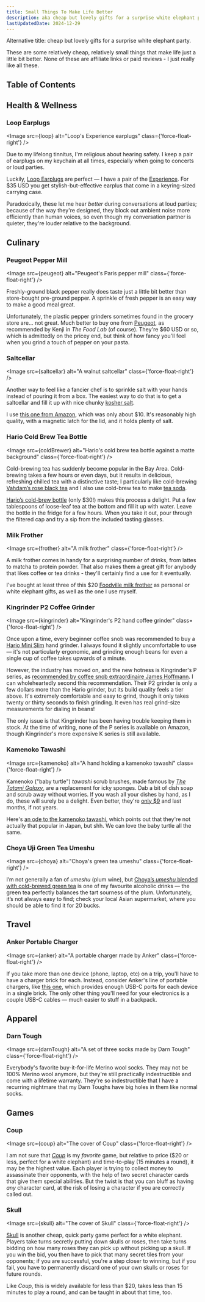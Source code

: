 ```yaml
---
title: Small Things To Make Life Better
description: aka cheap but lovely gifts for a surprise white elephant party
lastUpdatedDate: 2024-12-29
---
```



Alternative title: cheap but lovely gifts for a surprise white elephant party.

These are some relatively cheap, relatively small things that make life just a little bit better.
None of these are affiliate links or paid reviews - I just really like all these.

## Table of Contents

## Health & Wellness

### Loop Earplugs

<Image src={loop} alt="Loop's Experience earplugs" class={'force-float-right'} />

Due to my lifelong tinnitus, I'm religious about hearing safety.
I keep a pair of earplugs on my keychain at all times, especially when going to concerts or loud parties.

Luckily, [Loop Earplugs](https://us.loopearplugs.com) are perfect — I have a pair of the [Experience](https://us.loopearplugs.com/products/experience).
For $35 USD you get stylish-but-effective earplus that come in a keyring-sized carrying case.

Paradoxically, these let me hear *better* during conversations at loud parties; because of the way they're designed, they block out ambient noise more efficiently than human voices,
so even though my conversation partner is quieter, they're louder relative to the background.

## Culinary

### Peugeot Pepper Mill

<Image src={peugeot} alt="Peugeot's Paris pepper mill" class={'force-float-right'} />

Freshly-ground black pepper really does taste just a little bit better than store-bought pre-ground pepper.
A sprinkle of fresh pepper is an easy way to make a good meal great.

Unfortunately, the plastic pepper grinders sometimes found in the grocery store are... not great.
Much better to buy one from [Peugeot](https://us.peugeot-saveurs.com/en_us/pepper-mills), as recommended by Kenji in *The Food Lab* (of course).
They're $60 USD or so, which is admittedly on the pricey end, but think of how fancy you'll feel when you grind a touch of pepper on your pasta.

### Saltcellar

<Image src={saltcellar} alt="A walnut saltcellar" class={'force-float-right'} />

Another way to feel like a fancier chef is to sprinkle salt with your hands instead of pouring it from a box.
The easiest way to do that is to get a saltcellar and fill it up with nice chunky [kosher salt](https://www.seriouseats.com/ask-the-food-lab-do-i-need-to-use-kosher-salt).

I use [this one from Amazon](https://www.amazon.com/dp/B07STN8DRL?psc=1&ref=ppx_yo2ov_dt_b_product_details), which was only about $10.
It's reasonably high quality, with a magnetic latch for the lid, and it holds plenty of salt.

### Hario Cold Brew Tea Bottle

<Image src={coldBrewer} alt="Hario's cold brew tea bottle against a matte background" class={'force-float-right'} />

Cold-brewing tea has suddenly become popular in the Bay Area. Cold-brewing takes a few hours or even days, but it results in delicious, refreshing chilled tea with a distinctive taste; I particularly like cold-brewing [Vahdam’s rose black tea](https://www.vahdam.com/products/blooming-rose-black-tea) and I also use cold-brew tea to make [tea soda](https://rwblickhan.org/misc/recipes/teasoda/).

[Hario’s cold-brew bottle](https://www.hario-usa.com/products/cold-brew-tea-wine-bottle-set) (only $30!) makes this process a delight. Put a few tablespoons of loose-leaf tea at the bottom and fill it up with water. Leave the bottle in the fridge for a few hours. When you take it out, pour through the filtered cap and try a sip from the included tasting glasses.

### Milk Frother

<Image src={frother} alt="A milk frother" class={'force-float-right'} />

A milk frother comes in handy for a surprising number of drinks, from lattes to matcha to protein powder.
That also makes them a great gift for anybody that likes coffee or tea drinks - they'll certainly find a use for it eventually.

I've bought at least three of this $20 [Foodville milk frother](https://www.amazon.com/gp/product/B07V2ZGYJ1?ie=UTF8&th=1) as personal or white elephant gifts,
as well as the one I use myself.

### Kingrinder P2 Coffee Grinder

<Image src={kingrinder} alt="Kingrinder's P2 hand coffee grinder" class={'force-float-right'} />

Once upon a time, every beginner coffee snob was recommended to buy a [Hario Mini Slim](https://www.hario-usa.com/products/ceramic-coffee-mill-mini-plus) hand grinder.
I always found it slightly uncomfortable to use — it's not particularly ergonomic, and grinding enough beans for even a single cup of coffee takes upwards of a minute.

However, the industry has moved on, and the new hotness is Kingrinder's P series, as [recommended by coffee snob extraordinaire James Hoffmann](https://www.youtube.com/watch?v=EPbVUR6Y83k&t=1s).
I can wholeheartedly second this recommendation. Their P2 grinder is only a few dollars more than the Hario grinder, but its build quality feels a tier above.
It's extremely comfortable and easy to grind, though it only takes twenty or thirty seconds to finish grinding.
It even has real grind-size measurements for dialing in beans!

The only issue is that Kingrinder has been having trouble keeping them in stock.
At the time of writing, none of the P series is available on Amazon, though Kingrinder's more expensive K series is still available.

### Kamenoko Tawashi

<Image src={kamenoko} alt="A hand holding a kamenoko tawashi" class={'force-float-right'} />

Kamenoko ("baby turtle") *tawashi* scrub brushes, made famous by [*The Tatami Galaxy*](https://en.wikipedia.org/wiki/The_Tatami_Galaxy), are a replacement for icky sponges.
Dab a bit of dish soap and scrub away without worries. If you wash all your dishes by hand, as I do, these will surely be a delight.
Even better, they're [only $9](https://jinenstore.com/products/kamenoko-tawashi) and last months, if not years.

Here's [an ode to the kamenoko tawashi](https://catapult.co/stories/katie-okamoto-kamenoko-tawashi-turtle-brush-japanese-family), which points out that they're not actually that popular in Japan, but shh. We can love the baby turtle all the same.

### Choya Uji Green Tea Umeshu

<Image src={choya} alt="Choya's green tea umeshu" class={'force-float-right'} />

I’m not generally a fan of *umeshu* (plum wine), but [Choya’s *umeshu* blended with cold-brewed green tea](https://choyausa.com/products/choya-uji-green-tea/) is one of my favourite alcoholic drinks — the green tea perfectly balances the tart sourness of the plum. Unfortunately, it’s not always easy to find; check your local Asian supermarket, where you should be able to find it for 20 bucks.

## Travel

### Anker Portable Charger

<Image src={anker} alt="A portable charger made by Anker" class={'force-float-right'} />

If you take more than one device (phone, laptop, etc) on a trip, you'll have to have a charger brick for each.
Instead, consider Anker's line of portable chargers, like [this one](https://www.anker.com/products/a2667),
which provides enough USB-C ports for each device in a single brick.
The only other thing you'll need for your electronics is a couple USB-C cables — much easier to stuff in a backpack.

## Apparel

### Darn Tough

<Image src={darnTough} alt="A set of three socks made by Darn Tough" class={'force-float-right'} />

Everybody's favorite buy-it-for-life Merino wool socks. They may not be 100% Merino wool anymore, but they're still practically indestructible and come with a lifetime warranty.
They're so indestructible that I have a recurring nightmare that my Darn Toughs have big holes in them like normal socks.

## Games

### Coup

<Image src={coup} alt="The cover of Coup" class={'force-float-right'} />

I am not sure that [*Coup*](https://boardgamegeek.com/boardgame/131357/coup) is my *favorite* game, but relative to price ($20 or less, perfect for a white elephant) and time-to-play (15 minutes a round), it may be the highest value.
Each player is trying to collect money to assassinate their opponents, with the help of two secret character cards that give them special abilities.
But the twist is that you can bluff as having *any* character card, at the risk of losing a character if you are correctly called out.

### Skull

<Image src={skull} alt="The cover of Skull" class={'force-float-right'} />

[Skull](https://boardgamegeek.com/boardgame/92415/skull) is another cheap, quick party game perfect for a white elephant.
Players take turns secretly putting down skulls or roses, then take turns bidding on how many roses they can pick up without picking up a skull.
If you win the bid, you then have to pick that many secret tiles from your opponents;
if you are successful, you're a step closer to winning, but if you fail, you have to permanently discard one of your own skulls or roses for future rounds.

Like *Coup*, this is widely available for less than $20, takes less than 15 minutes to play a round, and can be taught in about that time, too.